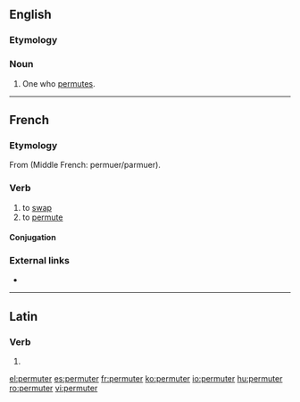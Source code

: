 ==English==

===Etymology===
{{suffix|permute|er|lang=en}}

===Noun===
{{en-noun}}

# One who [[permute]]s.

----

==French==

===Etymology===
From {{etyl|la|fr}} {{m|la|permūtō||transform; exchange}} (Middle French: permuer/parmuer).

===Verb===
{{fr-verb}}

# to [[swap]]
# to [[permute]]

====Conjugation====
{{fr-conj-auto}}

===External links===
* {{R:TLFi}}

----

==Latin==

===Verb===
{{la-verb-form|permūter}}

# {{inflection of|permūtō||1|s|pres|pasv|subj|lang=la}}

[[el:permuter]]
[[es:permuter]]
[[fr:permuter]]
[[ko:permuter]]
[[io:permuter]]
[[hu:permuter]]
[[ro:permuter]]
[[vi:permuter]]